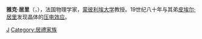 {{NoteTA|G1=物理學}}
'''雅克·居里'''（{{lang-fr|Jacques Curie}}，{{bd|1856年|10月29日|1941年|catIdx=J}}），法国物理学家，[[蒙彼利埃大学|蒙彼利埃大学]]教授。19世纪八十年与其弟[[皮埃尔·居里|皮埃尔·居里]]发现晶体的[[压电效应|压电效应]]。

{{居里家族}}

{{Authority control}}
{{france-scientist-stub}}
{{物理學家小作品}}

[[Category:法国物理学家|J]]
[[Category:居禮家族|Category:居禮家族]]